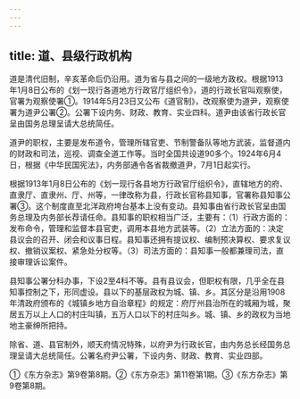 ```yaml
---
---
---
```

title: 道、县级行政机构
---



道是清代旧制，辛亥革命后仍沿用。道为省与县之间的一级地方政权。根据1913年1月8日公布的《划一现行各道地方行政官厅组织令》，道的行政长官叫观察使，官署为观察使署①。1914年5月23日又公布《道官制》，改观察使为道尹，观察使署为道尹公署②。公署下设内务、财政、教育、实业四科。道尹由该省行政长官呈由国务总理呈请大总统简任。

道尹的职权，主要是发布道令，管理所辖官吏、节制警备队等地方武装，监督道内的财政和司法，巡视、调查全道工作等。当时全国共设道90多个。1924年6月4日，根据《中华民国宪法》，内务部通令各省裁撤道尹，7月1日起实行。

根据1913年1月8日公布的《划一现行各县地方行政官厅组织令》，直辖地方的府、直隶厅、直隶州、厅、州等，一律改称为县，行政长官称县知事，官署称县知事公署③。这个制度直至北洋政府垮台基本上没有变动。县知事由省行政长官呈由国务总理及内务部长荐请任命。县知事的职权相当广泛，主要有：（1）行政方面的：发布命令，管理和监督本县官吏，调用本县地方武装等。（2）立法方面的：决定县议会的召开、闭会和议事日程。县知事还拥有提议权、编制预决算权、要求复议权、撤销议案权、紧急处分权等。（3）司法方面的：县知事一般都兼理司法，直接审理诉讼案件。

县知事公署分科办事，下设2至4科不等。县有县议会，但职权有限，几乎全在县知事控制之下，形同虚设。县以下的基层政权为城、镇、乡。其区分是沿用1908年清政府颁布的《城镇乡地方自治章程》的规定：府厅州县治所在的城厢为城，聚居五万以上人口的村庄叫镇，五万人口以下的村庄叫乡。城、镇、乡的政权为当地地主豪绅所把持。

除省、道、县官制外，顺天府情况特殊，以府尹为行政长官，由内务总长经国务总理呈请大总统简任。公署名府尹公署，下设内务、财政、教育、实业四部。

①《东方杂志》第9卷第8期。②《东方杂志》第11卷第1期。③《东方杂志》第9卷第8期。
